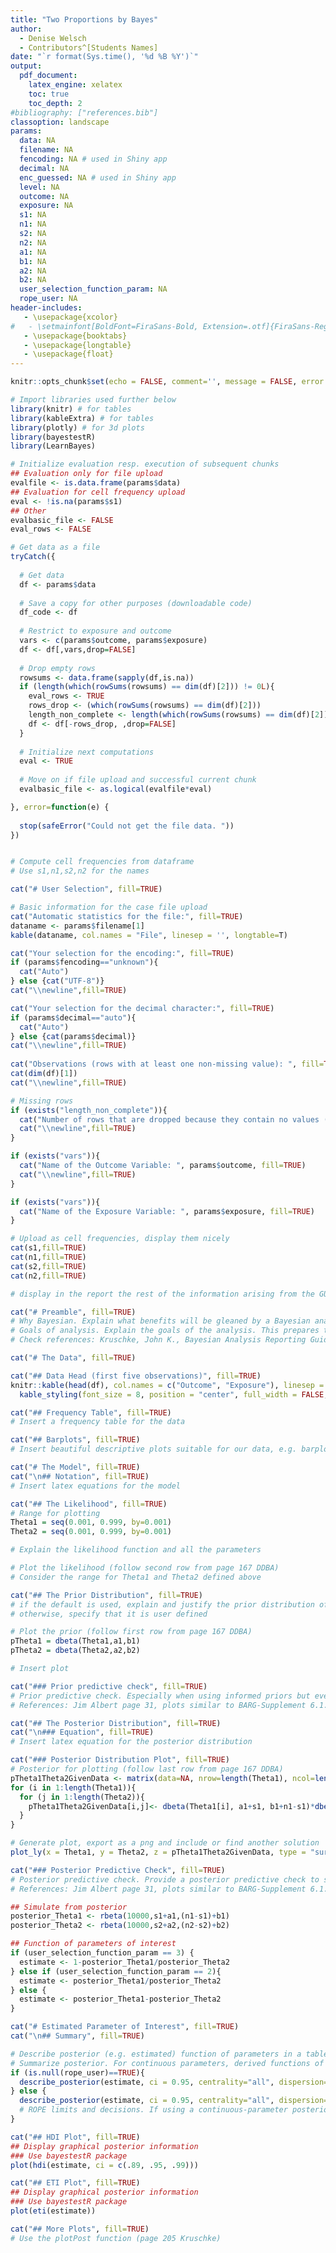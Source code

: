 ```yaml
---
title: "Two Proportions by Bayes"
author: 
  - Denise Welsch
  - Contributors^[Students Names]
date: "`r format(Sys.time(), '%d %B %Y')`"
output:
  pdf_document:
    latex_engine: xelatex
    toc: true
    toc_depth: 2
#bibliography: ["references.bib"]
classoption: landscape
params:
  data: NA
  filename: NA
  fencoding: NA # used in Shiny app 
  decimal: NA
  enc_guessed: NA # used in Shiny app 
  level: NA
  outcome: NA
  exposure: NA 
  s1: NA 
  n1: NA 
  s2: NA 
  n2: NA
  a1: NA
  b1: NA
  a2: NA
  b2: NA
  user_selection_function_param: NA
  rope_user: NA
header-includes:
   - \usepackage{xcolor}
#   - \setmainfont[BoldFont=FiraSans-Bold, Extension=.otf]{FiraSans-Regular}
   - \usepackage{booktabs}
   - \usepackage{longtable}
   - \usepackage{float}
---
```



```r
knitr::opts_chunk$set(echo = FALSE, comment='', message = FALSE, error = TRUE, warning=FALSE, fig.width=8)

# Import libraries used further below
library(knitr) # for tables
library(kableExtra) # for tables 
library(plotly) # for 3d plots
library(bayestestR)
library(LearnBayes)
```


```r
# Initialize evaluation resp. execution of subsequent chunks
## Evaluation only for file upload
evalfile <- is.data.frame(params$data)
## Evaluation for cell frequency upload 
eval <- !is.na(params$s1)
## Other 
evalbasic_file <- FALSE
eval_rows <- FALSE
```


```r

# Get data as a file 
tryCatch({
  
  # Get data
  df <- params$data
  
  # Save a copy for other purposes (downloadable code) 
  df_code <- df
  
  # Restrict to exposure and outcome
  vars <- c(params$outcome, params$exposure)
  df <- df[,vars,drop=FALSE]
  
  # Drop empty rows
  rowsums <- data.frame(sapply(df,is.na))
  if (length(which(rowSums(rowsums) == dim(df)[2])) != 0L){
    eval_rows <- TRUE
    rows_drop <- (which(rowSums(rowsums) == dim(df)[2]))
    length_non_complete <- length(which(rowSums(rowsums) == dim(df)[2]))
    df <- df[-rows_drop, ,drop=FALSE]
  }
  
  # Initialize next computations
  eval <- TRUE
  
  # Move on if file upload and successful current chunk 
  evalbasic_file <- as.logical(evalfile*eval)

}, error=function(e) {
  
  stop(safeError("Could not get the file data. "))
})



```

```r
# Compute cell frequencies from dataframe 
# Use s1,n1,s2,n2 for the names 
```

\pagebreak

```r
cat("# User Selection", fill=TRUE)
```

```r
# Basic information for the case file upload
cat("Automatic statistics for the file:", fill=TRUE)
dataname <- params$filename[1]
kable(dataname, col.names = "File", linesep = '', longtable=T) 

cat("Your selection for the encoding:", fill=TRUE)
if (params$fencoding=="unknown"){
  cat("Auto")
} else {cat("UTF-8")}
cat("\\newline",fill=TRUE) 

cat("Your selection for the decimal character:", fill=TRUE)
if (params$decimal=="auto"){
  cat("Auto")
} else {cat(params$decimal)}
cat("\\newline",fill=TRUE) 
  
cat("Observations (rows with at least one non-missing value): ", fill=TRUE)
cat(dim(df)[1])
cat("\\newline",fill=TRUE) 

# Missing rows
if (exists("length_non_complete")){
  cat("Number of rows that are dropped because they contain no values (all values are missing):", length_non_complete)
  cat("\\newline",fill=TRUE) 
}

if (exists("vars")){
  cat("Name of the Outcome Variable: ", params$outcome, fill=TRUE)
  cat("\\newline",fill=TRUE) 
}

if (exists("vars")){
  cat("Name of the Exposure Variable: ", params$exposure, fill=TRUE)
}
```


```r
# Upload as cell frequencies, display them nicely
cat(s1,fill=TRUE)
cat(n1,fill=TRUE)
cat(s2,fill=TRUE)
cat(n2,fill=TRUE)
```


```r
# display in the report the rest of the information arising from the GUI (e.g. priors, function of parameters etc.)
```

\pagebreak

```r
cat("# Preamble", fill=TRUE)
# Why Bayesian. Explain what benefits will be gleaned by a Bayesian analysis (as opposed to a frequentist analysis).
# Goals of analysis. Explain the goals of the analysis. This prepares the audience for the type of models to expect and how the results will be described. 
# Check references: Kruschke, John K., Bayesian Analysis Reporting Guidelines, Nature Human Behaviour, 2021
```

```r
cat("# The Data", fill=TRUE)
```

```r
cat("## Data Head (first five observations)", fill=TRUE)
knitr::kable(head(df), col.names = c("Outcome", "Exposure"), linesep = '', longtable=T) %>%
  kable_styling(font_size = 8, position = "center", full_width = FALSE, latex_options = c("HOLD_position","repeat_header"))
```

```r
cat("## Frequency Table", fill=TRUE)
# Insert a frequency table for the data
```

```r
cat("## Barplots", fill=TRUE)
# Insert beautiful descriptive plots suitable for our data, e.g. barplots and if you want to also other kind 
```

```r
cat("# The Model", fill=TRUE)
cat("\n## Notation", fill=TRUE)
# Insert latex equations for the model 
```

```r
cat("## The Likelihood", fill=TRUE)
# Range for plotting
Theta1 = seq(0.001, 0.999, by=0.001) 
Theta2 = seq(0.001, 0.999, by=0.001) 

# Explain the likelihood function and all the parameters
```

```r
# Plot the likelihood (follow second row from page 167 DDBA)
# Consider the range for Theta1 and Theta2 defined above 
```

```r
cat("## The Prior Distribution", fill=TRUE)
# if the default is used, explain and justify the prior distribution of the parameters in the model.
# otherwise, specify that it is user defined
```

```r
# Plot the prior (follow first row from page 167 DDBA)
pTheta1 = dbeta(Theta1,a1,b1)
pTheta2 = dbeta(Theta2,a2,b2) 

# Insert plot
```

```r
cat("### Prior predictive check", fill=TRUE)
# Prior predictive check. Especially when using informed priors but even with broad priors, it is valuable to report a prior predictive check to demonstrate that the prior really generates simulated data consistent with the assumed prior knowledge.
# References: Jim Albert page 31, plots similar to BARG-Supplement 6.1.2
```

```r
cat("## The Posterior Distribution", fill=TRUE)
cat("\n### Equation", fill=TRUE)
# Insert latex equation for the posterior distribution 
```

```r
cat("### Posterior Distribution Plot", fill=TRUE)
# Posterior for plotting (follow last row from page 167 DDBA)
pTheta1Theta2GivenData <- matrix(data=NA, nrow=length(Theta1), ncol=length(Theta2))
for (i in 1:length(Theta1)){
  for (j in 1:length(Theta2)){
    pTheta1Theta2GivenData[i,j]<- dbeta(Theta1[i], a1+s1, b1+n1-s1)*dbeta(Theta2[j], a2+s2, b2+n2-s2)   
  }
} 

# Generate plot, export as a png and include or find another solution 
plot_ly(x = Theta1, y = Theta2, z = pTheta1Theta2GivenData, type = "surface") 
```

```r
cat("### Posterior Predictive Check", fill=TRUE)
# Posterior predictive check. Provide a posterior predictive check to show that the model usefully mimics the data.
# References: Jim Albert page 31, plots similar to BARG-Supplement 6.1.2
```

```r
## Simulate from posterior
posterior_Theta1 <- rbeta(10000,s1+a1,(n1-s1)+b1)
posterior_Theta2 <- rbeta(10000,s2+a2,(n2-s2)+b2)
```

```r
## Function of parameters of interest
if (user_selection_function_param == 3) {
  estimate <- 1-posterior_Theta1/posterior_Theta2
} else if (user_selection_function_param == 2){
  estimate <- posterior_Theta1/posterior_Theta2  
} else {
  estimate <- posterior_Theta1-posterior_Theta2  
}
```

```r
cat("# Estimated Parameter of Interest", fill=TRUE)
cat("\n## Summary", fill=TRUE)
```


```r
# Describe posterior (e.g. estimated) function of parameters in a table 
# Summarize posterior. For continuous parameters, derived functions of parameters and predicted values, report the central tendency and limits of the credible interval. Explicitly state whether you are using density-based values (mode and HDI) or quantile-based values (median and ETI), and state the mass of the credible interval (for example, 95%)
if (is.null(rope_user)==TRUE){
  describe_posterior(estimate, ci = 0.95, centrality="all", dispersion=TRUE, test=NULL)
} else {
  describe_posterior(estimate, ci = 0.95, centrality="all", dispersion=TRUE, test="rope", rope_range = rope_user)
  # ROPE limits and decisions. If using a continuous-parameter posterior distribution as the basis for decision, state and justify the limits of the ROPE and the required probability mass. 
}
```


```r
cat("## HDI Plot", fill=TRUE)
## Display graphical posterior information
### Use bayestestR package 
plot(hdi(estimate, ci = c(.89, .95, .99)))
```

```r
cat("## ETI Plot", fill=TRUE)
## Display graphical posterior information
### Use bayestestR package 
plot(eti(estimate))
```

```r
cat("## More Plots", fill=TRUE)
# Use the plotPost function (page 205 Kruschke)
```

